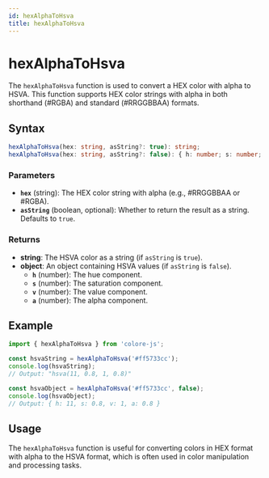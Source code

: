 ```yaml
---
id: hexAlphaToHsva
title: hexAlphaToHsva
---
```


# hexAlphaToHsva

The `hexAlphaToHsva` function is used to convert a HEX color with alpha to HSVA. This function supports HEX color strings with alpha in both shorthand (#RGBA) and standard (#RRGGBBAA) formats.

## Syntax

```typescript
hexAlphaToHsva(hex: string, asString?: true): string;
hexAlphaToHsva(hex: string, asString?: false): { h: number; s: number; v: number; a: number };
```

### Parameters

- **`hex`** (string): The HEX color string with alpha (e.g., #RRGGBBAA or #RGBA).
- **`asString`** (boolean, optional): Whether to return the result as a string. Defaults to `true`.

### Returns

- **string**: The HSVA color as a string (if `asString` is `true`).
- **object**: An object containing HSVA values (if `asString` is `false`).
  - **`h`** (number): The hue component.
  - **`s`** (number): The saturation component.
  - **`v`** (number): The value component.
  - **`a`** (number): The alpha component.

## Example

```typescript
import { hexAlphaToHsva } from 'colore-js';

const hsvaString = hexAlphaToHsva('#ff5733cc');
console.log(hsvaString);
// Output: "hsva(11, 0.8, 1, 0.8)"

const hsvaObject = hexAlphaToHsva('#ff5733cc', false);
console.log(hsvaObject);
// Output: { h: 11, s: 0.8, v: 1, a: 0.8 }
```

## Usage

The `hexAlphaToHsva` function is useful for converting colors in HEX format with alpha to the HSVA format, which is often used in color manipulation and processing tasks.

